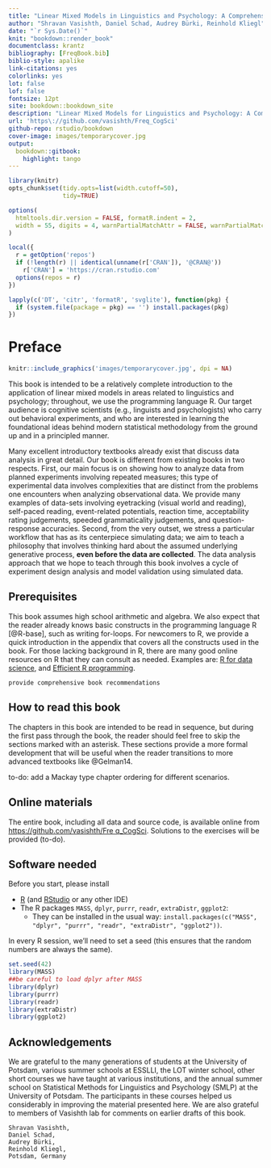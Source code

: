 ```yaml
--- 
title: "Linear Mixed Models in Linguistics and Psychology: A Comprehensive Introduction"
author: "Shravan Vasishth, Daniel Schad, Audrey Bürki, Reinhold Kliegl"
date: "`r Sys.Date()`"
knit: "bookdown::render_book"
documentclass: krantz
bibliography: [FreqBook.bib]
biblio-style: apalike
link-citations: yes
colorlinks: yes
lot: false
lof: false
fontsize: 12pt
site: bookdown::bookdown_site
description: "Linear Mixed Models for Linguistics and Psychology: A Comprehensive Introduction"
url: 'https\://github.com/vasishth/Freq_CogSci'
github-repo: rstudio/bookdown
cover-image: images/temporarycover.jpg
output:
  bookdown::gitbook:
    highlight: tango
---
```


```r
library(knitr)
opts_chunk$set(tidy.opts=list(width.cutoff=50),
               tidy=TRUE)

options(
  htmltools.dir.version = FALSE, formatR.indent = 2,
  width = 55, digits = 4, warnPartialMatchAttr = FALSE, warnPartialMatchDollar = FALSE
)

local({
  r = getOption('repos')
  if (!length(r) || identical(unname(r['CRAN']), '@CRAN@'))
    r['CRAN'] = 'https://cran.rstudio.com' 
  options(repos = r)
})

lapply(c('DT', 'citr', 'formatR', 'svglite'), function(pkg) {
  if (system.file(package = pkg) == '') install.packages(pkg)
})
```

# Preface {-}

```r
knitr::include_graphics('images/temporarycover.jpg', dpi = NA)
```

This book is intended to be a relatively complete introduction to the application of linear mixed models in areas related to linguistics and psychology; throughout, we use the programming language R. Our target audience is cognitive scientists (e.g., linguists and psychologists) who carry out behavioral experiments, and who are interested in learning the foundational ideas behind modern statistical methodology from the ground up and in a principled manner. 

Many excellent introductory textbooks already exist that discuss data analysis in great detail. Our book is different from existing books in two respects. First, our main focus is on showing how to analyze data from planned experiments involving repeated measures; this type of experimental data involves complexities that are distinct from the problems one encounters when analyzing observational data. We provide many examples of data-sets involving eyetracking (visual world and reading), self-paced reading, event-related potentials, reaction time, acceptability rating judgements, speeded grammaticality judgements, and question-response accuracies.  Second, from the very outset, we stress a particular workflow that has as its centerpiece simulating data; we aim to teach a philosophy that involves thinking hard about the assumed underlying generative process, **even before the data are collected**. The data analysis approach that we hope to teach through this book involves a cycle of experiment design analysis and model validation using simulated data.     

## Prerequisites 

This book assumes high school arithmetic and algebra. We also expect that the reader already knows basic constructs in the programming language R [@R-base], such as writing for-loops. For newcomers to R, we provide a quick introduction in the appendix that covers all the constructs used in the book. For those lacking background in R, there are many good online resources on R that they can consult as needed. Examples are: [R for data science](https://r4ds.had.co.nz/), and [Efficient R programming](https://csgillespie.github.io/efficientR/).


```block2
provide comprehensive book recommendations 
```

## How to read this book

The chapters in this book are intended to be read in sequence, but during the first pass through the book, the reader should feel free to skip the sections marked with an asterisk. These sections provide a more formal development that will be useful when the reader transitions to more advanced textbooks like @Gelman14.  

to-do: add a Mackay type chapter ordering for different scenarios.

## Online materials

The entire book, including all data and source code, is available online from [https://github.com/vasishth/Fre    q\_CogSci](https://github.com/vasishth/Freq_CogSci). Solutions to the exercises will be provided (to-do).

## Software needed

Before you start, please install

  - [R](https://cran.r-project.org/) (and [RStudio](https://www.rstudio.com/) or any other IDE)
  - The R packages `MASS`, `dplyr`, `purrr`, `readr`, `extraDistr`, `ggplot2`:
    - They can be installed in the usual way: `install.packages(c("MASS", "dplyr", "purrr", "readr", "extraDistr", "ggplot2"))`. 

In every R session, we'll need to set a seed (this ensures that the random numbers are always the same). 

```r
set.seed(42)
library(MASS)
##be careful to load dplyr after MASS
library(dplyr)
library(purrr)
library(readr)
library(extraDistr)
library(ggplot2)
```


## Acknowledgements

We are grateful to the many generations of students at the University of Potsdam, various summer schools at ESSLLI, the LOT winter school, other short courses we have taught at various institutions, and the annual summer school on Statistical Methods for Linguistics and Psychology (SMLP) at the University of Potsdam. The participants in these courses helped us considerably in improving the material presented here. We are also grateful to members of Vasishth lab for comments on earlier drafts of this book.


```block2
Shravan Vasishth, 
Daniel Schad, 
Audrey Bürki,
Reinhold Kliegl, 
Potsdam, Germany
```

